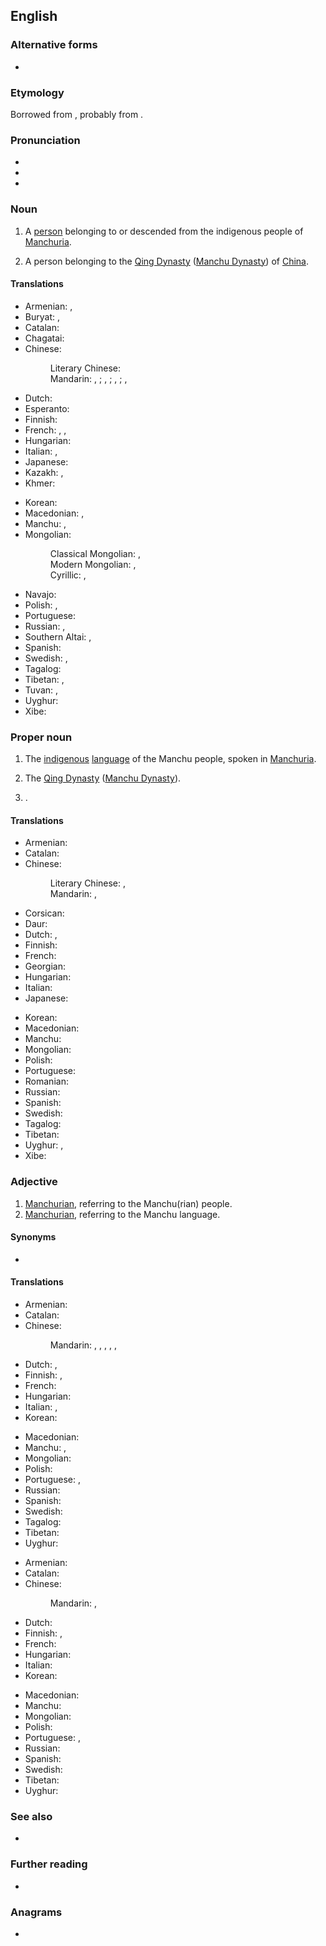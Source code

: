 {{also|manchu|manchú}}

==English==
{{wikipedia}}

===Alternative forms===
* {{alter|en|Mandchou||obsolete}}

===Etymology===
Borrowed from {{bor|en|mnc|ᠮᠠᠨᠵᡠ}}, probably from {{der|en|sa|मञ्जुश्री|t={{w|Manjushri}}}}.

===Pronunciation===
* {{IPA|en|/ˌmænˈtʃuː/}}
* {{audio|en|LL-Q1860 (eng)-Vealhurl-Manchu.wav|Audio (Southern England)}}
* {{rhymes|en|uː|s=2}}

===Noun===
{{en-noun}}

# A [[person]] belonging to or descended from the indigenous people of [[Manchuria]].
# {{lb|en|obsolete}} A person belonging to the [[Qing dynasty|Qing Dynasty]] ([[Manchu Dynasty]]) of [[China]].

====Translations====
{{trans-top|member of the people}}
* Armenian: {{t|hy|մանջուր}}, {{t|hy|մանջուրացի}}
* Buryat: {{t|bua|манжа}}, {{t|bua|[[манжа]] [[хүн]]}}
* Catalan: {{t|ca|manxú|m|f}}
* Chagatai: {{t|chg|مانجو|tr=māncū|ts=mancu}}
* Chinese:
*: Literary Chinese: {{t|lzh|滿洲}}
*: Mandarin: {{t|cmn|滿族人|sc=Hani}}, {{t|cmn|满族人|tr=Mǎnzúrén|sc=Hani}}; {{t+|cmn|滿族|sc=Hani}}, {{t+|cmn|满族|tr=Mǎnzú|sc=Hani}}; {{t+|cmn|滿人|sc=Hani}}, {{t+|cmn|满人|tr=Mǎnrén|sc=Hani}} {{q|slightly derogatory}}; {{t|cmn|滿洲人|sc=Hani}}, {{t|cmn|满洲人|tr=Mǎnzhōurén|sc=Hani}} {{q|dated}}
* Dutch: {{t+|nl|Mantsjoe}}
* Esperanto: {{t|eo|manĉuro}}
* Finnish: {{t+|fi|mantšu}}
* French: {{t+|fr|Mandchou|m}}, {{t+|fr|Mandchoue|f}}, {{t+|fr|mandchou|m}}
* Hungarian: {{t+|hu|mandzsu}}
* Italian: {{t+|it|manciù}}, {{t+|it|mancese}}
* Japanese: {{t|ja|満州人|tr=まんしゅうじん, manshūjin}}
* Kazakh: {{t|kk|манжұр}}, {{t|kk|манжур}}
* Khmer: {{t|km|ម៉ាន់ជូ}}
{{trans-mid}}
* Korean: {{t+|ko|만주인}}
* Macedonian: {{t|mk|Манџурец|m}}, {{t|mk|Манџурка|f}}
* Manchu: {{t|mnc|ᠮᠠᠨᠵᡠ}}, {{t|mnc|ᠮᠠᠨᠵᡠ ᠨᡳᠶᠠᠯᠮᠠ}}
* Mongolian:
*: Classical Mongolian: {{t|cmg|ᠮᠠᠨᠵᠤ}}, {{t|cmg|[[ᠮᠠᠨᠵᠤ]] [[ᠬᠦᠮᠦᠨ]]}}
*: Modern Mongolian: {{t|mn|ᠮᠠᠨᠵᠤ}}, {{t|mn|[[ᠮᠠᠨᠵᠤ]] [[ᠬᠦᠮᠦᠨ]]}}
*: Cyrillic: {{t+|mn|манж}}, {{t|mn|[[манж]] [[хүн]]}}

* Navajo: {{t|nv|Manchoo dineʼé}}
* Polish: {{t+|pl|Mandżur|m}}, {{t+|pl|Mandżurka|f}}
* Portuguese: {{t+|pt|manchu|m|f}}
* Russian: {{t+|ru|маньчжу́р|m}}, {{t+|ru|маньчжу́рка|f}}
* Southern Altai: {{t|alt|манјы}}, {{t|alt|[[манјы]] [[кижи]]}}
* Spanish: {{t+|es|manchú|m}}
* Swedish: {{t+|sv|manchu|c}}, {{t+|sv|manchurier|c}}
* Tagalog: {{t|tl|Mantsu}}
* Tibetan: {{t|bo|མན་ཇུ་མི}}, {{t|bo|མཉྫུའི་མི}}
* Tuvan: {{t|tyv|манчы}}, {{t|tyv|[[манчы]] [[кижи]]}}
* Uyghur: {{t|ug|مانجۇ}}
* Xibe: {{t-needed|sjo}}
{{trans-bottom}}

===Proper noun===
{{en-proper noun}}

# The [[indigenous]] [[language]] of the Manchu people, spoken in [[Manchuria]].
# {{lb|en|obsolete}} The [[Qing dynasty|Qing Dynasty]] ([[Manchu Dynasty]]).
# {{surname|en|nodot=1}}.

====Translations====
{{trans-top|language}}
* Armenian: {{t+|hy|մանջուրերեն}}
* Catalan: {{t|ca|manxú|m}}
* Chinese:
*: Literary Chinese: {{t|lzh|滿洲語}}, {{t|lzh|清語}}
*: Mandarin: {{t+|cmn|滿語}}, {{t+|cmn|满语|tr=mǎnyǔ}}
* Corsican: {{t+|co|mancese|m}}
* Daur: {{t|dta|манж хэль|tr=manž helʹ}}
* Dutch: {{t+|nl|Mantsjoe}}, {{t|nl|Mantsjoerijs}}
* Finnish: {{t+|fi|mantšu}}
* French: {{t+|fr|mandchou|m}}
* Georgian: {{t-needed|ka}}
* Hungarian: {{t+|hu|mandzsu}}
* Italian: {{t+|it|mancese|m}}
* Japanese: {{t+|ja|満州語|tr=まんしゅうご, manshūgo}}
{{trans-mid}}
* Korean: {{t+|ko|만주어}}
* Macedonian: {{t|mk|манџурски|m}}
* Manchu: {{t|mnc|ᠮᠠᠨᠵᡠ ᡤᡳᠰᡠᠨ}}
* Mongolian: {{t|mn|[[манж]] [[хэл]]}}
* Polish: {{t+|pl|mandżurski|m}}
* Portuguese: {{t+|pt|manchu|m}}
* Romanian: {{t+|ro|manciuriană|f}}
* Russian: {{t+|ru|маньчжу́рский}}
* Spanish: {{t+|es|manchú|m}}
* Swedish: {{t+|sv|manchuiska|c}}
* Tagalog: {{t|tl|Mantsu}}
* Tibetan: {{t-needed|bo}}
* Uyghur: {{t|ug|مانجۇ تىلى}}, {{t|ug|مانجۇچە}}
* Xibe: {{t-needed|sjo}}
{{trans-bottom}}

===Adjective===
{{en-adj|-}}

# [[Manchurian]], referring to the Manchu(rian) people.
# [[Manchurian]], referring to the Manchu language.

====Synonyms====
* {{l|en|Manchurian}}

====Translations====
{{trans-top|Manchurian, referring to the Manchu(rian) people}}
* Armenian: {{t+|hy|մանջուրական}}
* Catalan: {{t|ca|manxú}}
* Chinese:
*: Mandarin: {{t|cmn|[[滿人]][[的]]|sc=Hani}}, {{t|cmn|[[满人]][[的]]|tr=mǎnrén de|sc=Hani}}, {{t|cmn|[[滿洲]][[的]]|sc=Hani}}, {{t|cmn|[[满洲]][[的]]|tr=Mǎnzhōu de|sc=Hani}}, {{t|cmn|[[滿族]][[的]]|sc=Hani}}, {{t|cmn|[[满族]][[的]]|tr=Mǎnzú de|sc=Hani}}
* Dutch: {{t-check|nl|Mantjoe-}}, {{t-check|nl|Mantsjoerijns}}
* Finnish: {{t+|fi|mantšu}}, {{t+|fi|mantšurialainen}}
* French: {{t+|fr|mandchou}}
* Hungarian: {{t+|hu|mandzsu}}
* Italian: {{t+|it|mancese}}, {{t|it|manciuriano}}
* Korean: {{t|ko|만주인의}}
{{trans-mid}}
* Macedonian: {{t|mk|манџурски}}
* Manchu: {{t|mnc|ᠮᠠᠨᠵᡠᡳ}}, {{t|mnc|ᠮᠠᠨᠵᡠ ᡳ}}
* Mongolian: {{t+|mn|манж|sc=Cyrl}}
* Polish: {{t+|pl|mandżurski|m}}
* Portuguese: {{t+|pt|manchu|m|f}}, {{t|pt|manchuriano|m}}
* Russian: {{t+|ru|маньчжу́рский}}
* Spanish: {{t+|es|manchú}}
* Swedish: {{t+|sv|manchuisk}}
* Tagalog: {{t|tl|Mantsu}}
* Tibetan: {{t|bo|མན་ཇུ}}
* Uyghur: {{t-needed|ug}}
{{trans-bottom}}

{{trans-top|Manchurian, referring to the Manchu language}}
* Armenian: {{t+|hy|մանջուրերեն}}
* Catalan: {{t|ca|manxú}}
* Chinese:
*: Mandarin: {{t|cmn|[[滿語]][[的]]|sc=Hani}}, {{t|cmn|[[满语]][[的]]|tr=mǎnyǔ de|sc=Hani}}
* Dutch: {{t-check|nl|Mantjoe-}}
* Finnish: {{t+|fi|mantšu}}, {{t+|fi|mantšurialainen}}
* French: {{t+|fr|mandchou}}
* Hungarian: {{t+|hu|mandzsu}}
* Italian: {{t+|it|mancese}}
* Korean: {{t|ko|만주어의}}
{{trans-mid}}
* Macedonian: {{t|mk|манџурски}}
* Manchu: {{t|mnc|ᠮᠠᠨᠵᡠ ᡤᡳᠰᡠᠨ ᡳ}}
* Mongolian: {{t|mn|[[манж]] [[хэл|хэлний]]}}
* Polish: {{t+|pl|mandżurski|m}}
* Portuguese: {{t+|pt|manchu|m|f}}, {{t|pt|manchuriano|m}}
* Russian: {{t+|ru|маньчжу́рский}}
* Spanish: {{t+|es|manchú}}
* Swedish: {{t+|sv|manchuisk}}
* Tibetan: {{t-needed|bo}}
* Uyghur: {{t-needed|ug}}
{{trans-bottom}}

===See also===
* {{langcat|mnc}}

===Further reading===
* {{ethnologue|code=mnc}}

===Anagrams===
* {{anagrams|en|a=achmnu|chuman|chunam|maunch}}

{{C|en|Ethnonyms|Languages}}